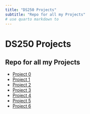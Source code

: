 ```yaml
---
title: "DS250 Projects"
subtitle: "Repo for all my Projects"
# use quarto markdown to 
---
```


# DS250 Projects
## Repo for all my Projects

- [Project 0](/250_Projects/project0.qmd)
- [Project 1](/250_Projects/project1.qmd)
- [Project 2](/250_Projects/project2.qmd)
- [Project 3](/250_Projects/project3.qmd)
- [Project 4](/250_Projects/project4.qmd)
- [Project 5](/250_Projects/project5.qmd)
- [Project 6](/250_Projects/project6.qmd)